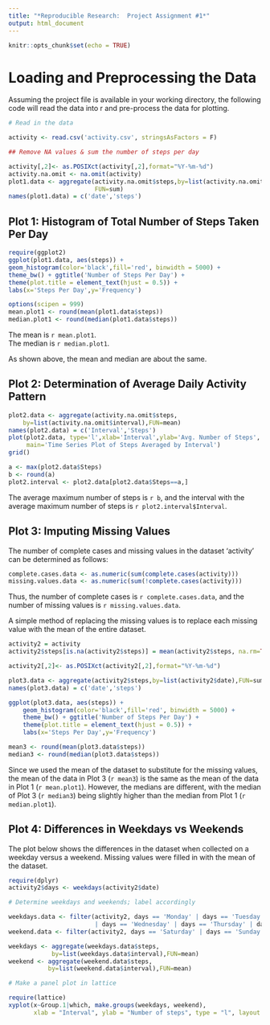 ---
title: "*Reproducible Research:  Project Assignment #1*"
output: html_document
---

```{r setup, include=FALSE}
knitr::opts_chunk$set(echo = TRUE)
```

# Loading and Preprocessing the Data

Assuming the project file is available in your working directory, the 
following code will read the data into r and pre-process the data for plotting.

```{r loading the data}
# Read in the data

activity <- read.csv('activity.csv', stringsAsFactors = F)

## Remove NA values & sum the number of steps per day

activity[,2]<- as.POSIXct(activity[,2],format="%Y-%m-%d") 
activity.na.omit <- na.omit(activity)
plot1.data <- aggregate(activity.na.omit$steps,by=list(activity.na.omit$date),
                        FUN=sum)
names(plot1.data) = c('date','steps')
```

## Plot 1:  Histogram of Total Number of Steps Taken Per Day

```{r Plot 1, echo=TRUE}
require(ggplot2)
ggplot(plot1.data, aes(steps)) + 
geom_histogram(color='black',fill='red', binwidth = 5000) + 
theme_bw() + ggtitle('Number of Steps Per Day') +
theme(plot.title = element_text(hjust = 0.5)) +
labs(x='Steps Per Day',y='Frequency')

options(scipen = 999)
mean.plot1 <- round(mean(plot1.data$steps))
median.plot1 <- round(median(plot1.data$steps))

```

The mean is `r mean.plot1`.  
The median is `r median.plot1`.

As shown above, the mean and median are about the same. 

## Plot 2: Determination of Average Daily Activity Pattern

```{r Plot 2, echo=TRUE}
plot2.data <- aggregate(activity.na.omit$steps,
    by=list(activity.na.omit$interval),FUN=mean)
names(plot2.data) = c('Interval','Steps')
plot(plot2.data, type='l',xlab='Interval',ylab='Avg. Number of Steps',
     main='Time Series Plot of Steps Averaged by Interval')
grid()

a <- max(plot2.data$Steps)
b <- round(a)
plot2.interval <- plot2.data[plot2.data$Steps==a,]

```

The average maximum number of steps is `r b`, and the interval with the 
average maximum number of steps is `r plot2.interval$Interval`.

## Plot 3: Imputing Missing Values

The number of complete cases and missing values in the dataset 'activity'
can be determined as follows:

```{r complete cases and missing values}

complete.cases.data <- as.numeric(sum(complete.cases(activity)))
missing.values.data <- as.numeric(sum(!complete.cases(activity)))
```

Thus, the number of complete cases is `r complete.cases.data`, and the 
number of missing values is `r missing.values.data`.

A simple method of replacing the missing values is to replace each missing
value with the mean of the entire dataset. 

```{r replacing missing values, echo = TRUE}
activity2 = activity
activity2$steps[is.na(activity2$steps)] = mean(activity2$steps, na.rm=TRUE)

activity2[,2]<- as.POSIXct(activity2[,2],format="%Y-%m-%d")

plot3.data <- aggregate(activity2$steps,by=list(activity2$date),FUN=sum)
names(plot3.data) = c('date','steps')

ggplot(plot3.data, aes(steps)) + 
    geom_histogram(color='black',fill='red', binwidth = 5000) + 
    theme_bw() + ggtitle('Number of Steps Per Day') +
    theme(plot.title = element_text(hjust = 0.5)) +
    labs(x='Steps Per Day',y='Frequency')

mean3 <- round(mean(plot3.data$steps))
median3 <- round(median(plot3.data$steps))

```

Since we used the mean of the dataset to substitute for the missing values, the mean of the data in Plot 3 (`r mean3`) is the same as the mean of the data in Plot 1 (`r mean.plot1`).  However, the medians are different, with the median of Plot 3 (`r median3`) being slightly higher than the median from Plot 1 (`r median.plot1`).

## Plot 4:  Differences in Weekdays vs Weekends

The plot below shows the differences in the dataset when collected on a weekday versus a weekend.  Missing values were filled in with the mean of the dataset.

```{r weekdays vs weekends, echo = TRUE}
require(dplyr)
activity2$days <- weekdays(activity2$date)

# Determine weekdays and weekends; label accordingly

weekdays.data <- filter(activity2, days == 'Monday' | days == 'Tuesday' 
                        | days == 'Wednesday' | days == 'Thursday' | days == 'Friday')
weekend.data <- filter(activity2, days == 'Saturday' | days == 'Sunday')

weekdays <- aggregate(weekdays.data$steps,
            by=list(weekdays.data$interval),FUN=mean)
weekend <- aggregate(weekend.data$steps,
           by=list(weekend.data$interval),FUN=mean)

# Make a panel plot in lattice

require(lattice)
xyplot(x~Group.1|which, make.groups(weekdays, weekend),
       xlab = "Interval", ylab = "Number of steps", type = "l", layout = c(1,2)) 

```
